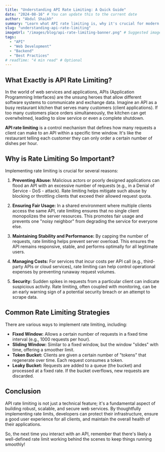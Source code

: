 ```yaml
---
title: "Understanding API Rate Limiting: A Quick Guide"
date: "2024-08-16" # You can update this to the current date
author: "Abdul Shaikh"
summary: "Learn what API rate limiting is, why it's crucial for modern web services, and how it helps maintain stability and fairness."
slug: "understanding-api-rate-limiting"
imageUrl: "/images/blog/api-rate-limiting-banner.png" # Suggested image path
tags:
  - "API"
  - "Web Development"
  - "Backend"
  - "Best Practices"
# readTime: "4 min read" # Optional
---
```


## What Exactly is API Rate Limiting?

In the world of web services and applications, APIs (Application Programming Interfaces) are the unsung heroes that allow different software systems to communicate and exchange data. Imagine an API as a busy restaurant kitchen that serves many customers (client applications). If too many customers place orders simultaneously, the kitchen can get overwhelmed, leading to slow service or even a complete shutdown.

**API rate limiting** is a control mechanism that defines how many requests a client can make to an API within a specific time window. It's like the restaurant telling each customer they can only order a certain number of dishes per hour.

## Why is Rate Limiting So Important?

Implementing rate limiting is crucial for several reasons:

1.  **Preventing Abuse:** Malicious actors or poorly designed applications can flood an API with an excessive number of requests (e.g., in a Denial of Service - DoS - attack). Rate limiting helps mitigate such abuse by blocking or throttling clients that exceed their allowed request quota.

2.  **Ensuring Fair Usage:** In a shared environment where multiple clients access the same API, rate limiting ensures that no single client monopolizes the server resources. This promotes fair usage and prevents one "noisy neighbor" from degrading the service for everyone else.

3.  **Maintaining Stability and Performance:** By capping the number of requests, rate limiting helps prevent server overload. This ensures the API remains responsive, stable, and performs optimally for all legitimate users.

4.  **Managing Costs:** For services that incur costs per API call (e.g., third-party APIs or cloud services), rate limiting can help control operational expenses by preventing runaway request volumes.

5.  **Security:** Sudden spikes in requests from a particular client can indicate suspicious activity. Rate limiting, often coupled with monitoring, can be an early warning sign of a potential security breach or an attempt to scrape data.

## Common Rate Limiting Strategies

There are various ways to implement rate limiting, including:

*   **Fixed Window:** Allows a certain number of requests in a fixed time interval (e.g., 1000 requests per hour).
*   **Sliding Window:** Similar to a fixed window, but the window "slides" with time, offering a smoother limit.
*   **Token Bucket:** Clients are given a certain number of "tokens" that regenerate over time. Each request consumes a token.
*   **Leaky Bucket:** Requests are added to a queue (the bucket) and processed at a fixed rate. If the bucket overflows, new requests are discarded.

## Conclusion

API rate limiting is not just a technical feature; it's a fundamental aspect of building robust, scalable, and secure web services. By thoughtfully implementing rate limits, developers can protect their infrastructure, ensure a good user experience for all clients, and maintain the overall health of their applications.

So, the next time you interact with an API, remember that there's likely a well-defined rate limit working behind the scenes to keep things running smoothly!
